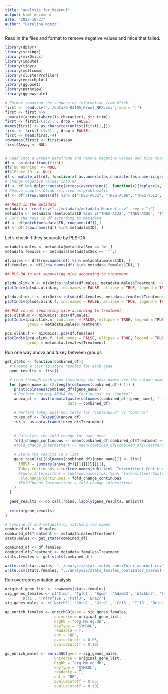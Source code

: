 ```yaml
---
title: "analysis_for_Maarouf"
output: html_document
date: "2023-10-27"
author: "Carolina Monzo"
---
```


Read in the files and format to remove negative values and mice that failed.
```r
library(dplyr)
library(stringr)
library(mixOmics)
library(impute)
library(tidyr)
library(multcomp)
library(clusterProfiler)
library(enrichplot)
library(ggupset)
library(pathview)
library(ggnewscale)

# Format removing the sequencing information from Olink
first <- read.csv("../data/Q-03195_Kroef_NPX.csv", sep = ";")
first <- first %>% 
  mutate(across(where(is.character), str_trim))
first <- first[-(1:2), , drop = FALSE]
names(first) <- as.character(unlist(first[1,]))
first <- first[-(1:3), , drop = FALSE]
first <- head(first,-4)
rownames(first) <- first$Assay
first$Assay <- NULL


# Read into a proper dataframe and remove negative values and mice that failed
df <- as.data.frame(first)
df$`QC Warning` <- NULL
df$`Plate ID` <- NULL
df <- mutate_all(df, function(x) as.numeric(as.character(as.numeric(gsub(",", ".", gsub("\\.", "", x))))))
# Change negative values into NA
df <- df %>% dplyr::mutate(across(everything(), function(x){replace(x, which(x<0), NA)}))
# Remove samples Olink selected as problematic
df <- df[!(row.names(df) %in% c("TNES-AC32", "TNES-AC86", "TNES-Y512", "TNES-AE58", "TNES-AH43")),]

## Read in the metadata
metadata <- read.csv("../metadata/metadata_Maarouf.csv", sep = ";")
metadata <- metadata[!(metadata$ID %in% c("TNES-AC32", "TNES-AC86", "TNES-Y512", "TNES-AE58", "TNES-AH43")),]
# Sort the rows in df according to metadata
df <- df[match(metadata$ID, rownames(df)),]
df <- df[(row.names(df) %in% metadata$ID), ]
```

Let's check if they separate by PLS-DA
```r
metadata.males <- metadata[metadata$Sex == 'm',]
metadata.females <- metadata[metadata$Sex == 'f',]

df.males <- df[(row.names(df) %in% metadata.males$ID), ]
df.females <- df[(row.names(df) %in% metadata.females$ID), ]

## PLS-DA is not separating mice according to treatment

plsda.olink.m <- mixOmics::plsda(df.males, metadata.males$Treatment, ncomp = 10)
plotIndiv(plsda.olink.m, ind.names = FALSE, ellipse = TRUE, legend = TRUE)

plsda.olink.f <- mixOmics::plsda(df.females, metadata.females$Treatment, ncomp = 10)
plotIndiv(plsda.olink.f, ind.names = FALSE, ellipse = TRUE, legend = TRUE)

## PCA is not separating mice according to treatment
pca.olink.m <- mixOmics::pca(df.males)
plotIndiv(pca.olink.m, ind.names = FALSE, ellipse = TRUE, legend = TRUE,
          group = metadata.males$Treatment)

pca.olink.f <- mixOmics::pca(df.females)
plotIndiv(pca.olink.f, ind.names = FALSE, ellipse = TRUE, legend = TRUE,
          group = metadata.females$Treatment)
```
Run one way anova and tukey between groups
```r
get_stats <- function(combined_df){
  # Create a list to store results for each gene
  gene_results <- list()
  
  # Loop through each gene (assuming the gene names are the column names)
  for (gene_name in (2:length(colnames(combined_df))-1)) {
    print(colnames(combined_df)[gene_name])
    # Perform one-way ANOVA for "Continuous" vs "Control"
    anova_df <- aov(formula(paste(colnames(combined_df)[gene_name], " ~ Treatment")), 
                            data = combined_df)
    
    # Perform Tukey post-hoc tests for "Continuous" vs "Control"
    tukey_df <- TukeyHSD(anova_df)
    tuk <- as.data.frame(tukey_df$Treatment)
    
    
    # Calculate the fold change for each gene
    fold_change_continuous <- mean(combined_df[combined_df$Treatment == "Continuous", colnames(combined_df)[gene_name]]) / mean(combined_df[combined_df$Treatment == "Intermittent", colnames(combined_df)[gene_name]])
    #fold_change_intermittent <- mean(combined_df[combined_df$Treatment == "Intermittent", gene_name]) / mean(combined_df[combined_df$Treatment == "Control", gene_name])
    
    # Store the results in a list
    gene_results[[colnames(combined_df)[gene_name]]] <- list(
      ANOVA = summary(anova_df)[[1]][[5]][1],
      Tukey_Continuous = tuk[row.names(tuk) %in% "Intermittent-Continuous",]$`p adj`,
      #Tukey_Intermittent = tuk[row.names(tuk) %in% "Intermittent-Control",]$`p adj`,
      FoldChange_Continuous = fold_change_continuous
      #FoldChange_Intermittent = fold_change_intermittent
    )
  }
  
  gene_results <- do.call(rbind, lapply(gene_results, unlist))
  
  return(gene_results)
}

# Combine df and metadata by matching row names
combined_df <- df.males
combined_df$Treatment <- metadata.males$Treatment
stats.males <- get_stats(combined_df)

combined_df <- df.females
combined_df$Treatment <- metadata.females$Treatment
stats.females <- get_stats(combined_df)

write.csv(stats.males, "../analysis/stats_males_contiInter_maarouf.csv")
write.csv(stats.females, "../analysis/stats_females_contiInter_maarouf.csv")
```

Run overrepresentation analysis
```r
original_gene_list <- rownames(stats.females)
sig_genes_females <- c('Clmp', 'Tgfb1', 'Rgma', 'Adam23', 'Wfikkn2', 'Fas', 'Erbb4', 'Il23r',
       'Dll1', 'Tnfrsf12a', 'Fstl3', 'Eda2r')
sig_genes_males <- c('Notch3', 'Cntn1', 'Gfra1', 'Ccl3', 'Il10', 'Dctn2', 'Ntf3')

go_enrich_females <- enrichGO(gene = sig_genes_females,
                      universe = original_gene_list,
                      OrgDb = "org.Mm.eg.db", 
                      keyType = 'SYMBOL',
                      readable = T,
                      ont = "BP",
                      pvalueCutoff = 0.05, 
                      qvalueCutoff = 0.10)

go_enrich_males <- enrichGO(gene = sig_genes_males,
                      universe = original_gene_list,
                      OrgDb = "org.Mm.eg.db", 
                      keyType = 'SYMBOL',
                      readable = T,
                      ont = "BP",
                      pvalueCutoff = 0.05, 
                      qvalueCutoff = 0.10)
```







